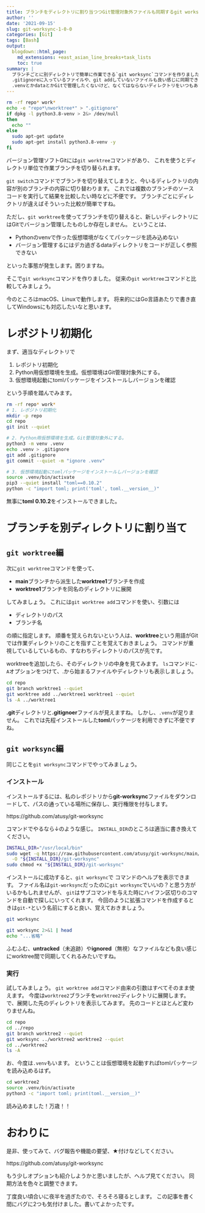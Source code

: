 ```yaml
---
title: ブランチをディレクトリに割り当つつGit管理対象外ファイルも同期するgit worksyncを作った
author: ''
date: '2021-09-15'
slug: git-worksync-1-0-0
categories: [Git]
tags: [Bash]
output:
  blogdown::html_page:
    md_extensions: +east_asian_line_breaks+task_lists
    toc: true
summary: |
  ブランチごとに別ディレクトリで簡単に作業できる`git worksync`コマンドを作りました。
  .gitignoreに入っているファイルや、git addしていないファイルも良い感じに同期できます。
  .venvとかdataとかGitで管理したくないけど、なくてはならないディレクトリをいつもあなたの傍に。
---
```


```bash
rm -rf repo* work*
echo -e "repo*\nworktree*" > ".gitignore"
if dpkg -l python3.8-venv > 2&> /dev/null
then
  echo ""
else
  sudo apt-get update
  sudo apt-get install python3.8-venv -y
fi
```

バージョン管理ソフトGitには`git worktree`コマンドがあり、
これを使うとディレクトリ単位で作業ブランチを切り替られます。

`git switch`コマンドでブランチを切り替えてしまうと、今いるディレクトリの内容が別のブランチの内容に切り替わります。
これでは複数のブランチのソースコードを実行して結果を比較したい時などに不便です。
ブランチごとにディレクトリが違えばそういった比較が簡単ですね。

ただし、`git worktree`を使ってブランチを切り替えると、新しいディレクトリにはGitでバージョン管理したものしか存在しません。
ということは、

- Pythonのvenvで作った仮想環境がなくてパッケージを読み込めない
- バージョン管理するにはデカ過ぎるdataディレクトリをコードが正しく参照できない

といった事態が発生します。困りますね。

そこで`git worksync`コマンドを作りました。
従来の`git worktree`コマンドと比較してみましょう。

今のところはmacOS、Linuxで動作します。
将来的にはGo言語あたりで書き直してWindowsにも対応したいなと思います。

# レポジトリ初期化

まず、適当なディレクトリで

1. レポジトリ初期化
2. Python用仮想環境を生成。仮想環境はGit管理対象外にする。
3. 仮想環境起動にtomlパッケージをインストールしバージョンを確認

という手順を踏んでみます。

```bash
rm -rf repo* work*
# 1. レポジトリ初期化
mkdir -p repo
cd repo
git init --quiet

# 2. Python用仮想環境を生成。Git管理対象外にする。
python3 -m venv .venv
echo .venv > .gitignore
git add .gitignore
git commit --quiet -m "ignore .venv"

# 3. 仮想環境起動にtomlパッケージをインストールしバージョンを確認
source .venv/bin/activate
pip3 --quiet install "toml==0.10.2"
python -c "import toml; print('toml', toml.__version__)"
```

無事に**toml 0.10.2**をインストールできました。

# ブランチを別ディレクトリに割り当て

## `git worktree`編

次に`git worktree`コマンドを使って、

- **main**ブランチから派生した**worktree1**ブランチを作成
- **worktree1**ブランチを同名のディレクトリに展開

してみましょう。
これには`git worktree add`コマンドを使い、引数には

- ディレクトリのパス
- ブランチ名

の順に指定します。
順番を覚えられないという人は、**worktree**という用語がGitでは作業ディレクトリのことを指すことを覚えておきましょう。
コマンドが重視しているしているもの、すなわちディレクトリのパスが先です。

worktreeを追加したら、そのディレクトリの中身を見てみます。
`ls`コマンドに`-A`オプションをつけて、.から始まるファイルやディレクトリも表示しましょう。

```bash
cd repo
git branch worktree1 --quiet
git worktree add ../worktree1 worktree1 --quiet
ls -A ../worktree1
```

**.git**ディレクトリと**.gitignoer**ファイルが見えますね。
しかし、`.venv`が足りません。
これでは先程インストールした**toml**パッケージを利用できずに不便ですね。

## `git worksync`編

同じことを`git worksync`コマンドでやってみましょう。

### インストール

インストールするには、私のレポジトリから**git-worksync**ファイルをダウンロードして、パスの通っている場所に保存し、実行権限を付与します。

https://github.com/atusy/git-worksync

コマンドでやるなら↓のような感じ。
`INSTALL_DIR`のところは適当に書き換えてください。

```bash
INSTALL_DIR="/usr/local/bin"
sudo wget -q https://raw.githubusercontent.com/atusy/git-worksync/main/git-worksync \
  -O "${INSTALL_DIR}/git-worksync"
sudo chmod +x "${INSTALL_DIR}/git-worksync"
```

インストールに成功すると、`git worksync`で コマンドのヘルプを表示できます。
ファイル名は`git-worksync`だったのに`git worksync`でいいの？と思う方がいるかもしれませんが、
`git`はサブコマンドを与えた時にハイフン区切りのコマンドを自動で探しにいってくれます。
今回のように拡張コマンドを作成するときは`git-*`という名前にすると良い、覚えておきましょう。

```bash
git worksync
```


```bash
git worksync 2>&1 | head
echo "...省略"
```

ふむふむ、**untracked**（未追跡）や**ignored**（無視）なファイルなども良い感じにworktree間で同期してくれるみたいですね。

### 実行

試してみましょう。
`git worktree add`コマンド由来の引数はすべてそのまま使えます。
今度は`worktree2`ブランチを`worktree2`ディレクトリに展開します。
で、展開した先のディレクトリを表示してみます。
先のコードとほとんど変わりませんね。

```bash
cd repo
cd ../repo
git branch worktree2 --quiet
git worksync ../worktree2 worktree2 --quiet
cd ../worktree2
ls -A
```

お、今度は`.venv`もいます。
ということは仮想環境を起動すればtomlパッケージを読み込めるはず。

```bash
cd worktree2
source .venv/bin/activate
python3 -c "import toml; print(toml.__version__)"
```

読み込めました！万歳！！

# おわりに

是非、使ってみて、バグ報告や機能の要望、★付けなどしてください。

https://github.com/atusy/git-worksync

もう少しオプションも紹介しようかと思いましたが、ヘルプ見てください。
同期方法を色々と調整できます。

丁度良い頃合いに夜半を過ぎたので、そろそろ寝るとします。
この記事を書く間にバグに2つも気付けました。書いてよかったです。

